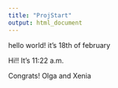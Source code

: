 ```yaml
---
title: "ProjStart"
output: html_document
---
```


hello world!
it's 18th of february

Hi!! It's 11:22 a.m.

Congrats!
Olga and Xenia